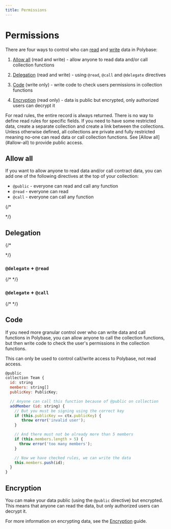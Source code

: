 ```yaml
---
title: Permissions
---
```



# Permissions

There are four ways to control who can [read](/read) and [write](/write) data in Polybase:

 1. [Allow all](#allow-all) (read and write) - allow anyone to read data and/or call collection functions

 1. [Delegation](#delegation) (read and write) - using `@read`, `@call` and `@delegate` directives

 2. [Code](#code) (write only) - write code to check users permissions in collection functions
 
 3. [Encryption](#encryption) (read only) - data is public but encrypted, only authorized users can decrypt it

<Callout type="info" emoji="ℹ️">
  For read rules, the entire record is always returned. There is no way to define read rules for specific fields. 
  If you need to have some restricted data, create a separate collection and create a link between the collections.
</Callout>

<Callout type="warning">
  Unless otherwise defined, all collections are private and fully restricted meaning no-one can read data or call 
  collection functions. See [Allow all](#allow-all) to provide public access.
</Callout>

## Allow all

If you want to allow anyone to read data and/or call contract data, you can add one of the following 
directives at the top of your collection: 

 - `@public` - everyone can read and call any function
 - `@read` - everyone can read
 - `@call` - everyone can call any function


{/* <Snippet file="permissions/public-on-collections.mdx" /> 

<Snippet file="permissions/read-on-collections.mdx" /> 

<Snippet file="permissions/call-on-collections.mdx" />  */}


## Delegation

{/* <Snippet file="permissions/delegate/desc.mdx" /> 

<Snippet file="permissions/read-on-fields.mdx" />

<Snippet file="permissions/call-on-functions.mdx" /> */}

### `@delegate` + `@read`

{/* <Snippet file="permissions/delegate/delegate-read.mdx" /> */}

### `@delegate` + `@call`

{/* <Snippet file="permissions/delegate/delegate-call.mdx" /> */}


## Code

If you need more granular control over who can write data and call functions in Polybase, you can allow anyone to call
the collection functions, but then write code to check the user's permissions in the collection functions.

<Callout type="info" emoji="ℹ️">
This can only be used to control call/write access to Polybase, not read access.
</Callout>

```js
@public
collection Team {
  id: string
  members: string[]
  publicKey: PublicKey;

  // Anyone can call this function because of @public on collection
  addMember (id: string) {
    // But you must be signing using the correct key
    if (this.publicKey == ctx.publicKey) {
       throw error('invalid user');
    }

    // And there must not be already more than 5 members
    if (this.members.length > 5) {
      throw error('too many members');
    }

    // Now we have checked rules, we can write the data
    this.members.push(id);
  }
}
```

## Encryption

You can make your data public (using the `@public` directive) but encrypted. This means that anyone can read the data, but only authorized 
users can decrypt it. 

For more information on encrypting data, see the [Encryption](/encryption) guide.